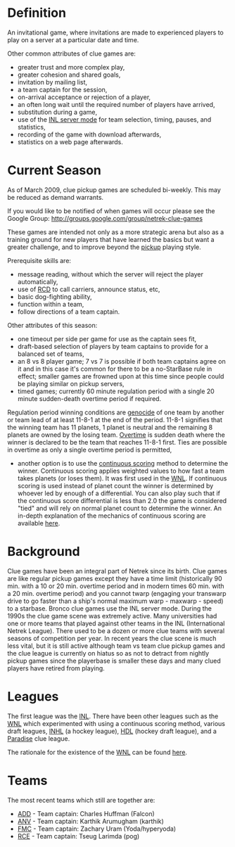 = Definition =

An invitational game, where invitations are made to experienced players to play on a server at a particular date and time.

Other common attributes of clue games are: 

* greater trust and more complex play,
* greater cohesion and shared goals,
* invitation by mailing list,
* a team captain for the session,
* on-arrival acceptance or rejection of a player,
* an often long wait until the required number of players have arrived,
* substitution during a game,
* use of the [[INL_Mode|INL server mode]] for team selection, timing, pauses, and statistics,
* recording of the game with download afterwards,
* statistics on a web page afterwards.

= Current Season =

As of March 2009, clue pickup games are scheduled bi-weekly.  This may be reduced as demand warrants.

If you would like to be notified of when games will occur please see the Google Group:
[http://groups.google.com/group/netrek-clue-games http://groups.google.com/group/netrek-clue-games]

These games are intended not only as a more strategic arena but also as a training ground for new players that have learned the basics but want a greater challenge, and to improve beyond the [[Pickup_Mode|pickup]] playing style.

Prerequisite skills are:

* message reading, without which the server will reject the player automatically,
* use of [[RCD]] to call carriers, announce status, etc,
* basic dog-fighting ability,
* function within a team,
* follow directions of a team captain.

Other attributes of this season:

* one timeout per side per game for use as the captain sees fit,
* draft-based selection of players by team captains to provide for a balanced set of teams,
* an 8 vs 8 player game; 7 vs 7 is possible if both team captains agree on it and in this case it's common for there to be a no-StarBase rule in effect; smaller games are frowned upon at this time since people could be playing similar on pickup servers,
* timed games; currently 60 minute regulation period with a single 20 minute sudden-death overtime period if required.


Regulation period winning conditions are [[Genocide|genocide]] of one team by another or team lead of at least 11-8-1 at the end of the period.  11-8-1 signifies that the winning team has 11 planets, 1 planet is neutral and the remaining 8 planets are owned by the losing team.  [[Overtime]] is sudden death where the winner is declared to be the team that reaches 11-8-1 first.  Ties are possible in overtime as only a single overtime period is permitted,
* another option is to use the [[Continuous_Scoring|continuous scoring]] method to determine the winner. Continuous scoring applies weighted values to how fast a team takes planets (or loses them). It was first used in the [http://www.netrek.org/leagues/wnl/ WNL].  If continuous scoring is used instead of planet count the winner is determined by whoever led by enough of a differential. You can also play such that if the continuous score differential is less than 2.0 the game is considered &quot;tied&quot; and will rely on normal planet count to determine the winner. An in-depth explanation of the mechanics of continuous scoring are available [http://groups.google.com/group/rec.games.netrek/browse_thread/thread/9cf03564e3a0208e/0afc35aa590b84ec?lnk=gst&amp;q=continuous+score#0afc35aa590b84ec here].

= Background =

Clue games have been an integral part of Netrek since its birth. Clue games are like regular pickup games except they have a time limit (historically 90 min. with a 10 or 20 min. overtime period and in modern times 60 min. with a 20 min. overtime period) and you cannot twarp (engaging your transwarp drive to go faster than a ship's normal maximum warp - maxwarp - speed) to a starbase. Bronco clue games use the INL server mode. During the 1990s the clue game scene was extremely active. Many universities had one or more teams that played against other teams in the INL (International Netrek League). There used to be a dozen or more clue teams with several seasons of competition per year. In recent years the clue scene is much less vital, but it is still active although team vs team clue pickup games and the clue league is currently on hiatus so as not to detract from nightly pickup games since the playerbase is smaller these days and many clued players have retired from playing.

= Leagues =

The first league was the [[INL]]. There have been other leagues such as the [[WNL]] which experimented with using a continuous scoring method, various draft leagues, [[INHL]] (a hockey league), [[HDL]] (hockey draft league), and a [[Paradise]] clue league.

The rationale for the existence of the [[WNL]] can be found [http://groups.google.com/group/rec.games.netrek/browse_thread/thread/9e505cdf066901e9/9cf529631af78e98?lnk=gst&amp;q=continuous+score#9cf529631af78e98 here]. 

= Teams =

The most recent teams which still are together are:
* [[ADD]] - Team captain: Charles Huffman (Falcon)
* [[ANV]] - Team captain: Karthik Arumugham (karthik)
* [[FMC]] - Team captain: Zachary Uram (Yoda/hyperyoda)
* [[RCE]] - Team captain: Tseug Larimda (pog)